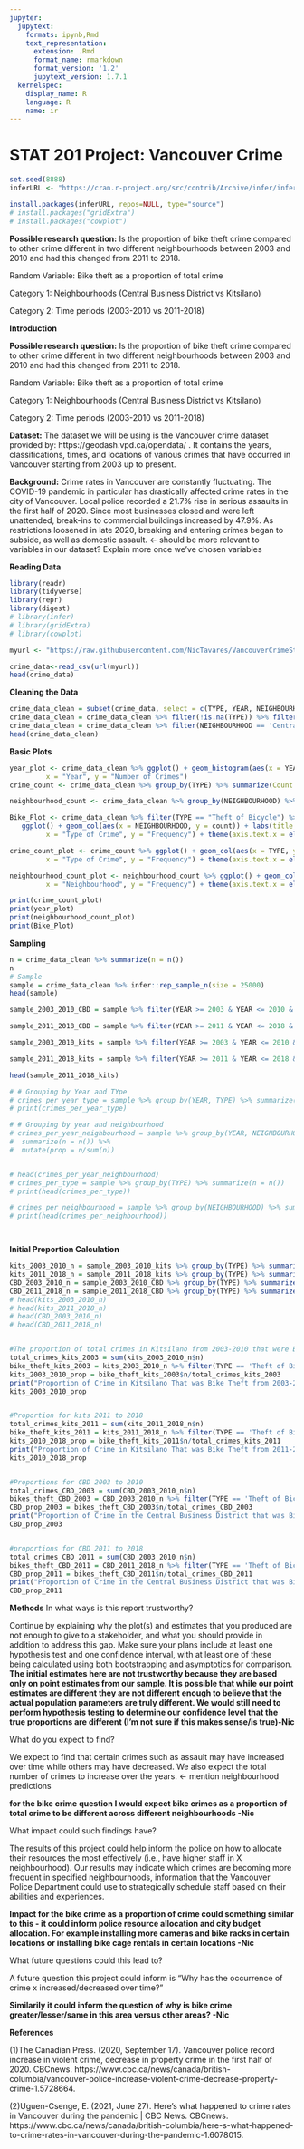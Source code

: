 ```yaml
---
jupyter:
  jupytext:
    formats: ipynb,Rmd
    text_representation:
      extension: .Rmd
      format_name: rmarkdown
      format_version: '1.2'
      jupytext_version: 1.7.1
  kernelspec:
    display_name: R
    language: R
    name: ir
---
```


<!-- #region nbgrader={"grade": false, "grade_id": "cell-0a3a16e4560c3222", "locked": true, "schema_version": 3, "solution": false, "task": false} -->
# STAT 201 Project: Vancouver Crime
<!-- #endregion -->

```r
set.seed(8888)
inferURL <- "https://cran.r-project.org/src/contrib/Archive/infer/infer_0.5.3.tar.gz"

install.packages(inferURL, repos=NULL, type="source")
# install.packages("gridExtra")
# install.packages("cowplot")
```

**Possible research question:** Is the proportion of bike theft crime compared to other crime different in two different neighbourhoods between 2003 and 2010 and had this changed from 2011 to 2018.

Random Variable: Bike theft as a proportion of total crime

Category 1: Neighbourhoods (Central Business District vs Kitsilano)

Category 2: Time periods (2003-2010 vs 2011-2018)


**Introduction**

**Possible research question:** Is the proportion of bike theft crime compared to other crime different in two different neighbourhoods between 2003 and 2010 and had this changed from 2011 to 2018.

Random Variable: Bike theft as a proportion of total crime

Category 1: Neighbourhoods (Central Business District vs Kitsilano)

Category 2: Time periods (2003-2010 vs 2011-2018)

**Dataset:** The dataset we will be using is the Vancouver crime dataset provided by: https://geodash.vpd.ca/opendata/ . It contains the years, classifications, times, and locations of various crimes that have occurred in Vancouver starting from 2003 up to present.

**Background:** Crime rates in Vancouver are constantly fluctuating. The COVID-19 pandemic in particular has drastically affected crime rates in the city of Vancouver. Local police recorded a 21.7% rise in serious assaults in the first half of 2020. Since most businesses closed and were left unattended, break-ins to commercial buildings increased by 47.9%. As restrictions loosened in late 2020, breaking and entering crimes began to subside, as well as domestic assault. ← should be more relevant to variables in our dataset? Explain more once we’ve chosen variables


**Reading Data**

```r
library(readr)
library(tidyverse)
library(repr)
library(digest)
# library(infer)
# library(gridExtra)
# library(cowplot)

myurl <- "https://raw.githubusercontent.com/NicTavares/VancouverCrimeStats/master/crimedata_csv_all_years.csv"

crime_data<-read_csv(url(myurl))
head(crime_data)
```

**Cleaning the Data**

```r
crime_data_clean = subset(crime_data, select = c(TYPE, YEAR, NEIGHBOURHOOD))
crime_data_clean = crime_data_clean %>% filter(!is.na(TYPE)) %>% filter(!is.na(YEAR)) %>% filter(!is.na(NEIGHBOURHOOD))
crime_data_clean = crime_data_clean %>% filter(NEIGHBOURHOOD == 'Central Business District' | NEIGHBOURHOOD == 'Kitsilano')
head(crime_data_clean)
```

**Basic Plots**

```r
year_plot <- crime_data_clean %>% ggplot() + geom_histogram(aes(x = YEAR), bins = 18) + labs(title = "Number of Crimes Per Year",
         x = "Year", y = "Number of Crimes")
crime_count <- crime_data_clean %>% group_by(TYPE) %>% summarize(Count = n())

neighbourhood_count <- crime_data_clean %>% group_by(NEIGHBOURHOOD) %>% summarize(Count = n())

Bike_Plot <- crime_data_clean %>% filter(TYPE == "Theft of Bicycle") %>% group_by(NEIGHBOURHOOD) %>% summarize(count = n())%>%
   ggplot() + geom_col(aes(x = NEIGHBOURHOOD, y = count)) + labs(title = "Frequency of Bike Theft Crimes",
         x = "Type of Crime", y = "Frequency") + theme(axis.text.x = element_text(angle = 90))

crime_count_plot <- crime_count %>% ggplot() + geom_col(aes(x = TYPE, y = Count)) + labs(title = "Frequency of Different Crimes",
         x = "Type of Crime", y = "Frequency") + theme(axis.text.x = element_text(angle = 90))

neighbourhood_count_plot <- neighbourhood_count %>% ggplot() + geom_col(aes(x = NEIGHBOURHOOD, y = Count)) + labs(title = "Frequency of Crime In Neighbourhoods",
         x = "Neighbourhood", y = "Frequency") + theme(axis.text.x = element_text(angle = 90))

print(crime_count_plot)
print(year_plot)
print(neighbourhood_count_plot)
print(Bike_Plot)
```

**Sampling**

```r
n = crime_data_clean %>% summarize(n = n())
n
# Sample 
sample = crime_data_clean %>% infer::rep_sample_n(size = 25000)
head(sample)

sample_2003_2010_CBD = sample %>% filter(YEAR >= 2003 & YEAR <= 2010 & NEIGHBOURHOOD == 'Central Business District')

sample_2011_2018_CBD = sample %>% filter(YEAR >= 2011 & YEAR <= 2018 & NEIGHBOURHOOD == 'Central Business District')

sample_2003_2010_kits = sample %>% filter(YEAR >= 2003 & YEAR <= 2010 & NEIGHBOURHOOD == 'Kitsilano')

sample_2011_2018_kits = sample %>% filter(YEAR >= 2011 & YEAR <= 2018 & NEIGHBOURHOOD == 'Kitsilano')

head(sample_2011_2018_kits)

# # Grouping by Year and TYpe
# crimes_per_year_type = sample %>% group_by(YEAR, TYPE) %>% summarize(n = n())
# print(crimes_per_year_type)

# # Grouping by year and neighbourhood
# crimes_per_year_neighbourhood = sample %>% group_by(YEAR, NEIGHBOURHOOD) %>%
#  summarize(n = n()) %>%
#  mutate(prop = n/sum(n))


# head(crimes_per_year_neighbourhood)
# crimes_per_type = sample %>% group_by(TYPE) %>% summarize(n = n()) 
# print(head(crimes_per_type))

# crimes_per_neighbourhood = sample %>% group_by(NEIGHBOURHOOD) %>% summarize(n = n())
# print(head(crimes_per_neighbourhood))




```

**Initial Proportion Calculation**

```r
kits_2003_2010_n = sample_2003_2010_kits %>% group_by(TYPE) %>% summarize(n = n())
kits_2011_2018_n = sample_2011_2018_kits %>% group_by(TYPE) %>% summarize(n = n())
CBD_2003_2010_n = sample_2003_2010_CBD %>% group_by(TYPE) %>% summarize(n = n())
CBD_2011_2018_n = sample_2011_2018_CBD %>% group_by(TYPE) %>% summarize(n = n())
# head(kits_2003_2010_n)
# head(kits_2011_2018_n)
# head(CBD_2003_2010_n)
# head(CBD_2011_2018_n)


#The proportion of total crimes in Kitsilano from 2003-2010 that were Bicycle theft
total_crimes_kits_2003 = sum(kits_2003_2010_n$n)
bike_theft_kits_2003 = kits_2003_2010_n %>% filter(TYPE == 'Theft of Bicycle')
kits_2003_2010_prop = bike_theft_kits_2003$n/total_crimes_kits_2003
print("Proportion of Crime in Kitsilano That was Bike Theft from 2003-2010:")
kits_2003_2010_prop


#Proportion for kits 2011 to 2018
total_crimes_kits_2011 = sum(kits_2011_2018_n$n)
bike_theft_kits_2011 = kits_2011_2018_n %>% filter(TYPE == 'Theft of Bicycle')
kits_2010_2018_prop = bike_theft_kits_2011$n/total_crimes_kits_2011
print("Proportion of Crime in Kitsilano That was Bike Theft from 2011-2018:")
kits_2010_2018_prop


#Proportions for CBD 2003 to 2010
total_crimes_CBD_2003 = sum(CBD_2003_2010_n$n)
bikes_theft_CBD_2003 = CBD_2003_2010_n %>% filter(TYPE == 'Theft of Bicycle')
CBD_prop_2003 = bikes_theft_CBD_2003$n/total_crimes_CBD_2003
print("Proportion of Crime in the Central Business District that was Bike Theft from 2003-2010:")
CBD_prop_2003


#proportions for CBD 2011 to 2018
total_crimes_CBD_2011 = sum(CBD_2003_2010_n$n)
bikes_theft_CBD_2011 = CBD_2011_2018_n %>% filter(TYPE == 'Theft of Bicycle')
CBD_prop_2011 = bikes_theft_CBD_2011$n/total_crimes_CBD_2011
print("Proportion of Crime in the Central Business District that was Bike Theft from 2011-2018:")
CBD_prop_2011

```

**Methods**
In what ways is this report trustworthy?

Continue by explaining why the plot(s) and estimates that you produced are not enough to give to a stakeholder, and what you should provide in addition to address this gap. Make sure your plans include at least one hypothesis test and one confidence interval, with at least one of these being calculated using both bootstrapping and asymptotics for comparison.
**The initial estimates here are not trustworthy because they are based only on point estimates from our sample. It is possible that while our point estimates are different they are not different enough to believe that the actual population parameters are truly different. We would still need to perform hypothesis testing to determine our confidence level that the true proportions are different (I'm not sure if this makes sense/is true)-Nic**

What do you expect to find? 

We expect to find that certain crimes such as assault may have increased over time while others may have decreased. We also expect the total number of crimes to increase over the years. ← mention neighbourhood predictions

**for the bike crime question I would expect bike crimes as a proportion of total crime to be different across different neighbourhoods -Nic**

What impact could such findings have?

The results of this project could help inform the police on how to allocate their resources the most effectively (i.e., have higher staff in X neighbourhood). Our results may indicate which crimes are becoming more frequent in specified neighbourhoods, information that the Vancouver Police Department could use to strategically schedule staff based on their abilities and experiences. 

**Impact for the bike crime as a proportion of crime could something similar to this - it could inform police resource allocation and city budget allocation. For example installing more cameras and bike racks in certain locations or installing bike cage rentals in certain locations -Nic**

What future questions could this lead to? 

A future question this project could inform is “Why has the occurrence of crime x increased/decreased over time?” 

**Similarily it could inform the question of why is bike crime greater/lesser/same in this area versus other areas? -Nic**


**References**

(1)The Canadian Press. (2020, September 17). Vancouver police record increase in violent crime, decrease in property crime in the first half of 2020. CBCnews. https://www.cbc.ca/news/canada/british-columbia/vancouver-police-increase-violent-crime-decrease-property-crime-1.5728664.

(2)Uguen-Csenge, E. (2021, June 27). Here's what happened to crime rates in Vancouver during the pandemic | CBC News. CBCnews. https://www.cbc.ca/news/canada/british-columbia/here-s-what-happened-to-crime-rates-in-vancouver-during-the-pandemic-1.6078015.

```r

```
